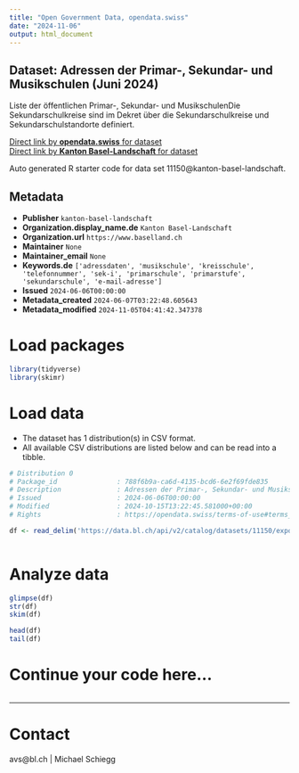 ```yaml
---
title: "Open Government Data, opendata.swiss"
date: "2024-11-06"
output: html_document
---
```


## Dataset: Adressen der Primar-, Sekundar- und Musikschulen (Juni 2024)

Liste der öffentlichen Primar-, Sekundar- und MusikschulenDie Sekundarschulkreise sind im Dekret über die Sekundarschulkreise und Sekundarschulstandorte definiert.

[Direct link by **opendata.swiss** for dataset](https://opendata.swiss/de/dataset/adressen-der-primar-sekundar-und-musikschulen-juni-2024)<br>
[Direct link by **Kanton Basel-Landschaft** for dataset](https://data.bl.ch/explore/dataset/11150/)

Auto generated R starter code for data set 11150@kanton-basel-landschaft.

## Metadata

- **Publisher** `kanton-basel-landschaft`
- **Organization.display_name.de** `Kanton Basel-Landschaft`
- **Organization.url** `https://www.baselland.ch`
- **Maintainer** `None`
- **Maintainer_email** `None`
- **Keywords.de** `['adressdaten', 'musikschule', 'kreisschule', 'telefonnummer', 'sek-i', 'primarschule', 'primarstufe', 'sekundarschule', 'e-mail-adresse']`
- **Issued** `2024-06-06T00:00:00`
- **Metadata_created** `2024-06-07T03:22:48.605643`
- **Metadata_modified** `2024-11-05T04:41:42.347378`


# Load packages

```r

library(tidyverse)
library(skimr)

```

# Load data

-   The dataset has 1 distribution(s) in CSV format.
-   All available CSV distributions are listed below and can be read into a tibble.

```r

# Distribution 0
# Package_id               : 788f6b9a-ca6d-4135-bcd6-6e2f69fde835
# Description              : Adressen der Primar-, Sekundar- und Musikschulen (Juni 2024) (csv)
# Issued                   : 2024-06-06T00:00:00
# Modified                 : 2024-10-15T13:22:45.581000+00:00
# Rights                   : https://opendata.swiss/terms-of-use#terms_by

df <- read_delim('https://data.bl.ch/api/v2/catalog/datasets/11150/exports/csv?use_labels=true')



```

# Analyze data

```r

glimpse(df)
str(df)
skim(df)

head(df)
tail(df)

```

# Continue your code here...

```r

```

------------------------------------------------------------------------

# Contact

avs@bl.ch  | Michael Schiegg

